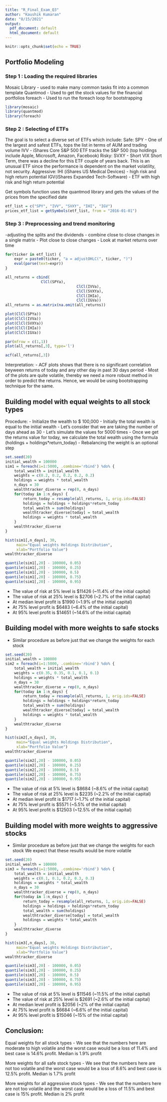```yaml
---
title: "R_Final_Exam_Q3"
author: "Kaushik Kumaran"
date: "8/15/2021"
output:
  pdf_document: default
  html_document: default
---
```


```r
knitr::opts_chunk$set(echo = TRUE)
```

## Portfolio Modeling

### Step 1 : Loading the required libraries
Mosaic Library - used to make many common tasks fit into a common template
Quantmod - Used to get the stock values for the financial portfolios
foreach - Used to run the foreach loop for bootstrapping
```r
library(mosaic)
library(quantmod)
library(foreach)
```

### Step 2 : Selecting of ETFs
The goal is to select a diverse set of ETFs which include:
Safe:
SPY - One of the largest and safest ETFs, tops the list in terms of AUM and trading volume
IVV - iShares Core S&P 500 ETF tracks the S&P 500 (top holdings include Apple, Microsoft, Amazon, Facebook)
Risky:
SVXY - Short VIX Short Term, there was a decline for this ETF couple of years back. This is an unusual ETF since the performance is dependent on the market volatility, not security.
Aggressive:
IHI (iShares US Medical Devices) -  high risk and high return potential
IGV(iShares Expanded Tech-Software) - ETF with high risk and high return potential

Get symbols function uses the quantmod library and gets the values of the prices from the specified date

```r
etf_list = c("SPY", "IVV", "SVXY", "IHI", "IGV")
prices_etf_list = getSymbols(etf_list, from = "2016-01-01")
```

### Step 3 : Preprocessing and trend monitoring
-adjusting the splits and the dividends
- combine close to close changes in a single matrix
- Plot close to close changes
- Look at market returns over time
```r
for(ticker in etf_list) {
	expr = paste0(ticker, "a = adjustOHLC(", ticker, ")")
	eval(parse(text=expr))
}

all_returns = cbind(	
                ClCl(SPYa),
								ClCl(IVVa),
								ClCl(SVXYa),
								ClCl(IHIa),
								ClCl(IGVa))
all_returns = as.matrix(na.omit(all_returns))

plot(ClCl(SPYa))
plot(ClCl(IVVa))
plot(ClCl(SVXYa))
plot(ClCl(IHIa))
plot(ClCl(IGVa))

par(mfrow = c(1,1))
plot(all_returns[,3], type='l')

acf(all_returns[,3])
```

Interpretation:
- ACF plots shows that there is no significant correlation beyween returns of today and any other day in past 30 days period
- Most of the  plots are quite volatile, thereby we need a more robust method in order to predict  the returns. Hence, we would be using bootstrapping technique for the same.

## Building model with equal weights to all stock types
Procedure:
- Initialize the wealth to $ 100,000
- Initially the total wealth is equal to the initial wealth
- Let's consider that we are taking the number of days ahead as 30
- Let's simulate the values for 5000 times
- Once we get the returns value for today, we calculate the total wealth using the formula (holdings + holdings*return_today)
- Rebalancing the weight is an optional step
```r
set.seed(20)
initial_wealth = 100000
sim1 = foreach(i=1:5000, .combine='rbind') %do% {
	total_wealth = initial_wealth
	weights = c(0.2, 0.2, 0.2, 0.2, 0.2)
	holdings = weights * total_wealth
	n_days = 30
	wealthtracker_diverse = rep(0, n_days)
	for(today in 1:n_days) {
		return_today = resample(all_returns, 1, orig.ids=FALSE)
		holdings = holdings + holdings*return_today
		total_wealth = sum(holdings)
		wealthtracker_diverse[today] = total_wealth
		holdings = weights * total_wealth
	}
	wealthtracker_diverse
}

hist(sim1[,n_days], 30,
     main="Equal weights Holdings Distribution",
     xlab="Portfolio Value")
wealthtracker_diverse

quantile(sim1[,20] - 100000, 0.05)
quantile(sim1[,20] - 100000, 0.25)
quantile(sim1[,20] - 100000, 0.5)
quantile(sim1[,20] - 100000, 0.75)
quantile(sim1[,20] - 100000, 0.95)
```
- The value of risk at 5% level is $11426 (~11.4% of the initial capital)
- The value of risk at 25% level is $2706 (~2.7% of the initial capital)
- At median level profit is $1990 (~1.9% of the initial capital)
- At 75% level profit is $6483 (~6.4% of the initial capital)
- At 95% level profit is $14651 (~14.6% of the initial capital)

## Building model with more weights to safe stocks
- Similar procedure as before just that we change the weights for each stock

```r
set.seed(20)
initial_wealth = 100000
sim2 = foreach(i=1:5000, .combine='rbind') %do% {
	total_wealth = initial_wealth
	weights = c(0.35, 0.35, 0.1, 0.1, 0.1)
	holdings = weights * total_wealth
	n_days = 30
	wealthtracker_diverse = rep(0, n_days)
	for(today in 1:n_days) {
		return_today = resample(all_returns, 1, orig.ids=FALSE)
		holdings = holdings + holdings*return_today
		total_wealth = sum(holdings)
		wealthtracker_diverse[today] = total_wealth
		holdings = weights * total_wealth
	}
	wealthtracker_diverse
}

hist(sim2[,n_days], 30,
     main="Equal weights Holdings Distribution",
     xlab="Portfolio Value")
wealthtracker_diverse

quantile(sim2[,20] - 100000, 0.05)
quantile(sim2[,20] - 100000, 0.25)
quantile(sim2[,20] - 100000, 0.5)
quantile(sim2[,20] - 100000, 0.75)
quantile(sim2[,20] - 100000, 0.95)
```
- The value of risk at 5% level is $8684 (~8.6% of the initial capital)
- The value of risk at 25% level is $2235 (~2.2% of the initial capital)
- At median level profit is $1717 (~1.7% of the initial capital)
- At 75% level profit is $5571 (~5.5% of the initial capital)
- At 95% level profit is $12503 (~12.5% of the initial capital)

## Building model with more weights to aggressive stocks
- Similar procedure as before just that we change the weights for each stock
We expect that these results would be more volatile

```r
set.seed(20)
initial_wealth = 100000
sim3 = foreach(i=1:5000, .combine='rbind') %do% {
	total_wealth = initial_wealth
	weights = c(0.1, 0.1, 0.2, 0.3, 0.3)
	holdings = weights * total_wealth
	n_days = 30
	wealthtracker_diverse = rep(0, n_days)
	for(today in 1:n_days) {
		return_today = resample(all_returns, 1, orig.ids=FALSE)
		holdings = holdings + holdings*return_today
		total_wealth = sum(holdings)
		wealthtracker_diverse[today] = total_wealth
		holdings = weights * total_wealth
	}
	wealthtracker_diverse
}

hist(sim3[,n_days], 30,
     main="Equal weights Holdings Distribution",
     xlab="Portfolio Value")
wealthtracker_diverse

quantile(sim3[,20] - 100000, 0.05)
quantile(sim3[,20] - 100000, 0.25)
quantile(sim3[,20] - 100000, 0.5)
quantile(sim3[,20] - 100000, 0.75)
quantile(sim3[,20] - 100000, 0.95)
```
- The value of risk at 5% level is $11546 (~11.5% of the initial capital)
- The value of risk at 25% level is $2691 (~2.6% of the initial capital)
- At median level profit is $2056 (~2% of the initial capital)
- At 75% level profit is $6684 (~6.6% of the initial capital)
- At 95% level profit is $15046 (~15% of the initial capital)

## Conclusion:
Equal weights for all stock types - We see that the numbers here are moderate to high volatile and the worst case would be a loss of 11.4% and best case is 14.6% profit. Median is 1.9% profit

More weights for all safe stock types - We see that the numbers here are not too volatile and the worst case would be a loss of 8.6% and best case is 12.5% profit. Median is 1.7% profit

More weights for all aggressive stock types - We see that the numbers here are not too volatile and the worst case would be a loss of 11.5% and best case is 15% profit. Median is 2% profit